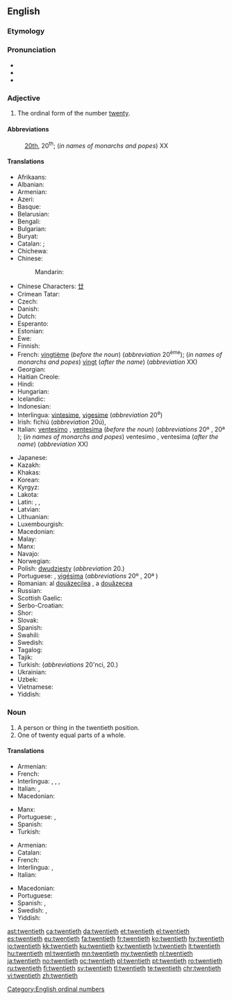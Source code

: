 ==English==
{{number box|en|20}}

===Etymology===
{{suffix|twenty|eth|lang=en}}

===Pronunciation===
* {{IPA|/ˈtwɛnti.əθ/|lang=en}}
* {{audio|en-us-twentieth.ogg|Audio (US)|lang=en}}
* {{hyphenation|twen|ti|eth|lang=en}}

===Adjective===
{{en-adj|-}}

# The ordinal form of the number [[twenty]].

====Abbreviations====
: [[20th]], 20<sup>th</sup>; (''in names of monarchs and popes'') XX

====Translations====
{{trans-top|ordinal}}
* Afrikaans: {{t|af|twintigste}}
* Albanian: {{t+|sq|njëzetë}}
* Armenian: {{t+|hy|քսաներորդ}}
* Azeri: {{t|az|iyirminci}}
* Basque: {{t|eu|hogeigarren}}
* Belarusian: {{t|be|двацца́ты|m|sc=Cyrl}}
* Bengali: {{t|bn|বিংশ}}
* Bulgarian: {{t|bg|двадесети|tr=dvadeseti|sc=Cyrl}}
* Buryat: {{t|bua|хоридохи}}
* Catalan: {{t+|ca|vintè|m}}; {{t|ca|vigèsim|m}}
* Chichewa: {{t|ny|chamakumi awiri}}
* Chinese:
*: Mandarin: {{t+|cmn|第二十|tr=dì èrshí}}
* Chinese Characters: [[廿]]
* Crimean Tatar: {{t|crh|yigirminci}}
* Czech: {{t+|cs|dvacátý}}
* Danish: {{t+|da|tyvende}}
* Dutch: {{t+|nl|twintigste}}
* Esperanto: {{t|eo|dudeka}}
* Estonian: {{t|et|kahekümnes}}
* Ewe: {{t|ee|blaevelia|n}}
* Finnish: {{t|fi|kahdeskymmenes}}
* French: [[vingtième]] (''before the noun'') (''abbreviation'' 20<sup>ème</sup>); (''in names of monarchs and popes'') [[vingt]] (''after the name'') (''abbreviation'' XX)
* Georgian: {{t|ka|მეოცე}}
* Haitian Creole: {{t|ht|ventyèm}}
* Hindi: {{t|hi|बिसवां|tr=bisavāṁ|sc=Knda}}
* Hungarian: {{t+|hu|huszadik}}
* Icelandic: {{t|is|tuttugasta}}
* Indonesian: {{t|id|keduapuluh}}
* Interlingua: [[vintesime]], [[vigesime]] (''abbreviation'' 20<sup>e</sup>)
* Irish: fichiú (''abbreviation'' 20ú), {{t|ga|fichiú}}
* Italian: [[ventesimo]] {{g|m}}, [[ventesima]] {{g|f}} (''before the noun'') (''abbreviations'' 20º {{g|m}}, 20ª {{g|f}}); (''in names of monarchs and popes'') ventesimo {{g|m}}, ventesima {{g|f}} (''after the name'') (''abbreviation'' XX)
{{trans-mid}}
* Japanese: {{t|ja|第二十|tr=dai nijū|sc=Beng}}
* Kazakh: {{t|kk|жиырмасыншы|tr=jïırmasınşı|sc=Cyrl}}
* Khakas: {{t|kjh|чибіргінӌі|sc=Cyrl}}
* Korean: {{t+|ko|스무째|sc=Hang}}
* Kyrgyz: {{t+|ky|жыйырманчы|sc=Cyrl}}
* Lakota: {{t|lkt|iwikcemna nuŋpa}}
* Latin: {{t|la|vīcēsimus|m}}, {{t|la|vīcēsima|f}}, {{t|la|vīcēsimum|n}}
* Latvian: {{t|lv|divdesmitais}}
* Lithuanian: {{t+|lt|dvidešimtas}}
* Luxembourgish: {{t|lb|zwanzegst}}
* Macedonian: {{t|mk|дваесетти|tr=dváesetti|sc=Cyrl}}
* Malay: {{t|ms|kedua puluh}}
* Manx: {{t|gv|feedoo}}
* Navajo: {{t|nv|naadíín góneʼ}}
* Norwegian: {{t|no|tjuende}}
* Polish: [[dwudziesty]] (''abbreviation'' 20.)
* Portuguese: {{t+|pt|vigésimo|m}}, [[vigésima]] {{g|f}} (''abbreviations'' 20º {{g|m}}, 20ª {{g|f}})
* Romanian: al [[douăzecilea]] {{g|m}}, a [[douăzecea]] {{g|f}}
* Russian: {{t+|ru|двадца́тый}}
* Scottish Gaelic: {{qualifier|abbreviation 20mh}} {{t|gd|ficheadamh}}
* Serbo-Croatian: {{t+|sh|dvadeseti}}
* Shor: {{t|cjs|чегирбенчи}}
* Slovak: {{t|sk|dvadsiaty}}
* Spanish: {{t+|es|vigésimo}}
* Swahili: {{t+|sw|ishirini|sc=Knda}}
* Swedish: {{t+|sv|tjugonde}}
* Tagalog: {{t|tl|ikadalawampu}}
* Tajik: {{t|tg|бистум|sc=Cyrl}}
* Turkish: {{t+|tr|yirminci}} (''abbreviations'' 20'nci, 20.)
* Ukrainian: {{t+|uk|двадця́тий|sc=Cyrl}}
* Uzbek: {{t+|uz|yigirmanchi}}
* Vietnamese: {{t|vi|thứ hai mươi}}
* Yiddish: {{t|yi|צוואַנציקסט}}
{{trans-bottom}}

===Noun===
{{en-noun}}

# A person or thing in the twentieth position.
# One of twenty equal parts of a whole.

====Translations====
{{trans-top|ordinal object}}
* Armenian: {{t+|hy|քսաներորդ}}
* French: {{t+|fr|vingtième|m|f}}
* Interlingua: {{t|ia|vintesimo|m}}, {{t|ia|vigesimo|m}}, {{t|ia|vintesima|f}}, {{t|ia|vigesima|f}}
* Italian: {{t+|it|ventesimo|m}}, {{t|it|ventesima|f}}
* Macedonian: {{t|mk|дваесетка|f|tr=dvaésetka|sc=Cyrl}}
{{trans-mid}}
* Manx: {{t|gv|yn feedoo|m}}
* Portuguese: {{t+|pt|vigésimo|m}}, {{t|pt|vigésima|f}}
* Spanish: {{t+|es|vigésimo}}
* Turkish: {{t+|tr|yirminci}}
{{trans-bottom}}

{{trans-top|portion of whole}}
* Armenian: {{t+|hy|քսաներորդ}}
* Catalan: {{t+|ca|vintè|m}}
* French: {{t+|fr|vingtième|m}}
* Interlingua: {{t|ia|vintesimo}}, {{t|ia|vigesimo}}
* Italian: {{t+|it|ventesimo|m}}
{{trans-mid}}
* Macedonian: {{t|mk|дваесеттина|f|tr=dvaeséttina|sc=Cyrl}}
* Portuguese: {{t+|pt|vigésimo|m}}
* Spanish: {{t+|es|veinteavo}}, {{t+|es|vigésimo}}
* Swedish: {{t+|sv|tjugondedel|c}}, {{t+|sv|tjugondel|c}}
* Yiddish: {{t|yi|צוואַנציקסטל|n}}
{{trans-bottom}}

{{checktrans-top}}
{{trans-bottom}}

[[Category:English ordinal numbers]]

[[ast:twentieth]]
[[ca:twentieth]]
[[da:twentieth]]
[[et:twentieth]]
[[el:twentieth]]
[[es:twentieth]]
[[eu:twentieth]]
[[fa:twentieth]]
[[fr:twentieth]]
[[ko:twentieth]]
[[hy:twentieth]]
[[io:twentieth]]
[[kk:twentieth]]
[[ku:twentieth]]
[[ky:twentieth]]
[[lv:twentieth]]
[[lt:twentieth]]
[[hu:twentieth]]
[[ml:twentieth]]
[[mn:twentieth]]
[[my:twentieth]]
[[nl:twentieth]]
[[ja:twentieth]]
[[no:twentieth]]
[[oc:twentieth]]
[[pl:twentieth]]
[[pt:twentieth]]
[[ro:twentieth]]
[[ru:twentieth]]
[[fi:twentieth]]
[[sv:twentieth]]
[[tl:twentieth]]
[[te:twentieth]]
[[chr:twentieth]]
[[vi:twentieth]]
[[zh:twentieth]]